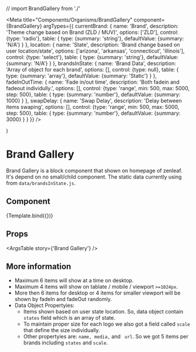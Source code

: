 // import BrandGallery from './'

<Meta
  title="Components/Organisms/BrandGallery"
  component={BrandGallery}
  argTypes={{
    currentBrand: {
      name: 'Brand',
      description: 'Theme change based on Brand (ZLD / MUV)',
      options: ['ZLD'],
      control: {type: 'radio'},
      table: {
        type: {summary: 'string'},
        defaultValue: {summary: 'N/A'}
      }
    },
    location: {
      name: 'State',
      description: 'Brand change based on user location/state',
      options: ['arizona', 'arkansas', 'connecticut', 'illinois'],
      control: {type: 'select'},
      table: {
        type: {summary: 'string'},
        defaultValue: {summary: 'N/A'}
      }
    },
    brandsInState: {
      name: 'Brand Data',
      description: 'Array of object for each brand',
      options: [],
      control: {type: null},
      table: {
        type: {summary: 'array'},
        defaultValue: {summary: 'Static'}
      }
    },
    fadeInOutTime: {
      name: 'Fade in/out time',
      description: 'Both fadein and fadeout individully.',
      options: [],
      control: {type: 'range', min: 500, max: 5000, step: 500},
      table: {
        type: {summary: 'number'},
        defaultValue: {summary: 1000}
      }
    },
    swapDelay: {
      name: 'Swap Delay',
      description: 'Delay between items swaping',
      options: [],
      control: {type: 'range', min: 500, max: 5000, step: 500},
      table: {
        type: {summary: 'number'},
        defaultValue: {summary: 3000}
      }
    }
  }}
/>

  <div className={`${currentBrand == BRAND.MUV ? 'theme-muv' : 'theme-zld'}`}>
    <BrandGallery location={location} brandsInState={brandsInState} fadeInOutTime={fadeInOutTime} swapDelay={swapDelay} />
  </div>
)

# Brand Gallery

Brand Gallery is a block component that shown on homepage of zenleaf. It's depend on no small/child component. The static data currently using from `data/brandsInState.js`.

## Component

<Canvas>
  <Story
    name="Brand Gallery"
    args={{
      currentBrand: 'ZLD',
      location: 'arizona',
      brandsInState: brandsInState,
      fadeInOutTime: 1000,
      swapDelay: 3000
    }}
  >
    {Template.bind({})}
  </Story>
</Canvas>

## Props

<ArgsTable story={'Brand Gallery'} />

## More information

- Maximum 6 items will show at a time on desktop.
- Maximum 4 items will show on tablate / mobile / viewport `>=1024px`.
- More then 6 items for desktop or 4 items for smaller viewport will be shown by fadeIn and fadeOut randomly.
- Data Object Propertyies:
  - Items shown based on user state location. So, data object contain `states` field which is an array of state.
  - To maintain proper size for each logo we also got a field called `scale` that define the size individually.
  - Other propertyies are: `name, media,` and ` url`. So we got 5 items per brands including `states` and `scale`.
